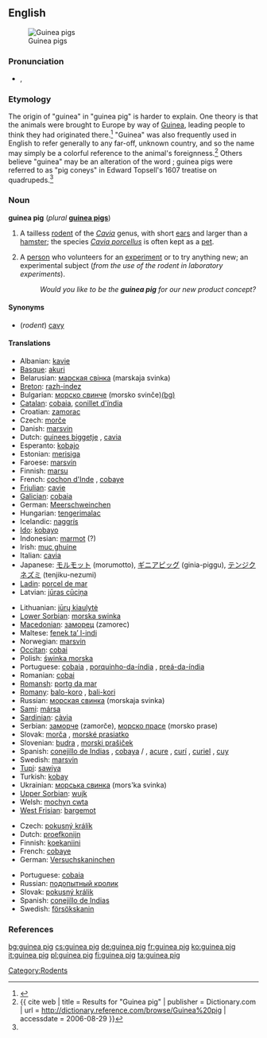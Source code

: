 {{wikipedia}}
==English==
[[Image:Guinea 1.jpg|thumb|Guinea pigs]]

===Pronunciation===
* {{IPA|/'gɪni pɪɡ/}}, {{SAMPA|/"gIni pIg/}}
===Etymology===
The origin of "guinea" in "guinea pig" is harder to explain. One theory is that the animals were brought to Europe by way of [[Guinea]], leading people to think they had originated there.<ref name=wagner>{{cite book | last = Wagner | first = Joseph E. | last2 = Manning | first2 = Patrick J | title = The Biology of the Guinea Pig | date = 1976 | publisher = Academic Press | isbn = 0-12-730050-3}}</ref> "Guinea" was also frequently used in English to refer generally to any far-off, unknown country, and so the name may simply be a colorful reference to the animal's foreignness.<ref name=dictionary>{{ cite web | title = Results for "Guinea pig" | publisher = Dictionary.com | url = http://dictionary.reference.com/browse/Guinea%20pig | accessdate = 2006-08-29 }}</ref>   Others believe "guinea" may be an alteration of the word {{term|coney||rabbit}}; guinea pigs were referred to as "pig coneys" in Edward Topsell's 1607 treatise on quadrupeds.<ref name=wagner/>

===Noun===
'''guinea pig''' (''plural'' '''[[guinea pigs]]''')

# A tailless [[rodent]] of the ''[[Cavia]]'' genus, with short [[ear]]s and larger than a [[hamster]]; the species ''[[Cavia porcellus]]'' is often kept as a [[pet]].
# {{idiom}} A [[person]] who volunteers for an [[experiment]] or to try anything new; an experimental subject (''from the use of the rodent in laboratory experiments'').
#: ''Would you like to be the '''guinea pig''' for our new product concept?''

====Synonyms====
* (''rodent'') [[cavy]]

====Translations====
{{trans-top|rodent}}
* Albanian: [[kavie]]
* [[Basque]]: [[akuri]]
* Belarusian: [[марская свінка]] (marskaja svinka) {{f}}
* [[Breton]]: [[razh-indez]]
* Bulgarian: [[морско свинче]] (morsko svinče)[[:bg:морско свинче|(bg)]]
* [[Catalan]]: [[cobaia]], [[conillet d'índia]]
* Croatian: [[zamorac]] {{m}}
* Czech: [[morče]] {{n}}
* Danish: [[marsvin]]
* Dutch: [[guinees biggetje]] {{n}}, [[cavia]] {{m}}
* Esperanto: [[kobajo]]
* Estonian: [[merisiga]]
* Faroese: [[marsvín]]
* Finnish: [[marsu]]
* French: [[cochon d'Inde]] {{m}}, [[cobaye]] {{m}}
* [[Friulian]]: [[cavie]]
* [[Galician]]: [[cobaia]]
* German: [[Meerschweinchen]] {{n}}
* Hungarian: [[tengerimalac]]
* Icelandic: [[naggrís]] {{m}}
* [[Ido]]: [[kobayo]]
* Indonesian: [[marmot#Indonesian|marmot]] (?)
* Irish: [[muc ghuine]]
* Italian: [[cavia]] {{f}}
* Japanese: [[モルモット]] (morumotto), [[ギニアピッグ]] (ginia-piggu), [[テンジクネズミ]] (tenjiku-nezumi)
* [[Ladin]]: [[porcel de mar]]
* Latvian: [[jūras cūciņa]]
{{trans-mid}}
* Lithuanian: [[jūrų kiaulytė]]
* [[Lower Sorbian]]: [[morska swinka]]
* [[Macedonian]]: [[заморец]] (zamorec)
* Maltese: [[fenek ta’ l-indi]]
* Norwegian: [[marsvin]] {{n}}
* [[Occitan]]: [[cobai]]
* Polish: [[świnka morska]]
* Portuguese: [[cobaia]] {{f}}, [[porquinho-da-índia]] {{m}}, [[preá-da-índia]] {{m}}
* Romanian: [[cobai]]
* [[Romansh]]: [[portg da mar]]
* [[Romany]]: [[balo-koro]] {{m}}, [[bali-kori]] {{f}}
* Russian: [[морская свинка]] (morskaja svinka) {{f}}
* [[Sami]]: [[mársa]]
* [[Sardinian]]: [[càvia]]
* Serbian: [[заморче]] (zamorče), [[морско прасе]] (morsko prase)
* Slovak: [[morča]] {{n}}, [[morské prasiatko]] {{n}}
* Slovenian: [[budra]] {{f}}, [[morski prašiček]] {{m}}
* Spanish: [[conejillo de Indias]] {{m}} {{italbrac|especially figurative usage}}, [[cobaya]] {{f}}/{{m}} {{italbrac|especially scientific usage}}, [[acure]] {{m}} {{italbrac|Venezuela}}, [[curí]] {{m}} {{italbrac|Colombia}}, [[curiel]] {{m}} {{italbrac|Cuba}}, [[cuy]] {{m}} {{italbrac|Argentina|Bolivia|Chile|Ecuador|Peru|Southern Colombian Andes}}
* Swedish: [[marsvin]]
* [[Tupi]]: [[sawiya]]
* Turkish: [[kobay]]
* Ukrainian: [[морська свинка]] (mors'ka svinka)
* [[Upper Sorbian]]: [[wujk]]
* Welsh: [[mochyn cwta]]
* [[West Frisian]]: [[bargemot]]
{{trans-bottom}}

{{trans-top|volunteer for an experiment}}
* Czech: [[pokusný králík]] {{m}}
* Dutch: [[proefkonijn]] {{n}}
* Finnish: [[koekaniini]]
* French: [[cobaye]] {{m}}
* German: [[Versuchskaninchen]] {{n}}
{{trans-mid}}
* Portuguese: [[cobaia]] {{f}}
* Russian: [[подопытный кролик]] {{m}}
* Slovak: [[pokusný králik]] {{m}}
* Spanish: [[conejillo de Indias]] {{m}}
* Swedish: [[försökskanin]] {{c}}
{{trans-bottom}}

===References===
<references/>

[[Category:Rodents]]

[[bg:guinea pig]]
[[cs:guinea pig]]
[[de:guinea pig]]
[[fr:guinea pig]]
[[ko:guinea pig]]
[[it:guinea pig]]
[[pl:guinea pig]]
[[fi:guinea pig]]
[[ta:guinea pig]]